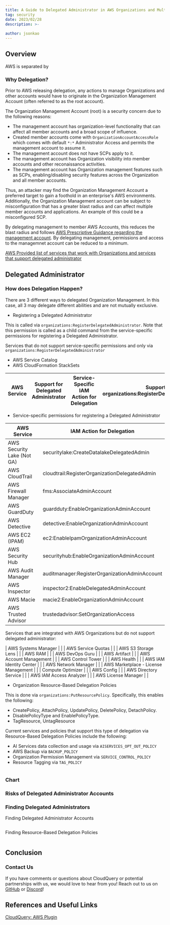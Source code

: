 ```yaml
---
title: A Guide to Delegated Administrator in AWS Organizations and Multi-Account Management
tag: security
date: 2023/02/28
description: >-
  
author: jsonkao
---
```



<BlogHeader/>

## Overview

AWS is separated by 

### Why Delegation?

Prior to AWS releasing delegation, any actions to manage Organizations and other accounts would have to originate in the Organization Management Account (often referred to as the root account).

The Organization Management Account (root) is a security concern due to the following reasons:
* The management account has organization-level functionality that can affect all member accounts and a broad scope of influence.
* Created member accounts come with `OrganizationAccountAccessRole` which comes with default `*:*` Administrator Access and permits the management account to assume it.
* The management account does not have SCPs apply to it.
* The management account has Organization visibility into member accounts and other reconaissance activities.
* The management account has Organization management features such as SCPs, enabling/disabling security features across the Organization and all member accounts.


Thus, an attacker may find the Organization Management Account a preferred target to gain a foothold in an enterprise's AWS environments.  Additionally, the Organization Management account can be subject to misconfiguration that has a greater blast radius and can affect multiple member accounts and applications.  An example of this could be a misconfigured SCP.

By delegating management to member AWS Accounts, this reduces the blast radius and follows [AWS Prescriptive Guidance regarding the management account](https://docs.aws.amazon.com/prescriptive-guidance/latest/security-reference-architecture/management-account.html).  By delegating management, permissions and access to the managemnet account can be reduced to a minimum.

[AWS Provided list of services that work with Organizations and services that support delegated administrator](https://docs.aws.amazon.com/organizations/latest/userguide/orgs_integrate_services_list.html)

## Delegated Administrator 

### How does Delegation Happen?

There are 3 different ways to delegated Organization Management.  In this case, all 3 may delegate different abilities and are not mutually exclusive.

* Registering a Delegated Administrator

This is called via `organizations:RegisterDelegatedAdministrator`.  Note that this permission is called as a child command from the service-specific permissions for registering a Delegated Administrator.

Services that do not support service-specific permissions and only via `organizations:RegisterDelegatedAdministrator`
* AWS Service Catalog
* AWS CloudFormation StackSets

| AWS Service | Support for Delegated Administrator | Service-Specific IAM Action for Delegation | Support via organizations:RegisterDelegatedAdministrator |
| ----------- | ---------------------------- | --------- | ------ |

* Service-specific permissions for registering a Delegated Administrator

| AWS Service | IAM Action for Delegation | 
| --------| ------------------------- | 
| AWS Security Lake (Not GA) | securitylake:CreateDatalakeDelegatedAdmin |
| AWS CloudTrail | cloudtrail:RegisterOrganizationDelegatedAdmin |
| AWS Firewall Manager | fms:AssociateAdminAccount |
| AWS GuardDuty | guardduty:EnableOrganizationAdminAccount |
| AWS Detective | detective:EnableOrganizationAdminAccount |
| AWS EC2 (IPAM) | ec2:EnableIpamOrganizationAdminAccount |
| AWS Security Hub | securityhub:EnableOrganizationAdminAccount |
| AWS Audit Manager | auditmanager:RegisterOrganizationAdminAccount |
| AWS Inspector | inspector2:EnableDelegatedAdminAccount |
| AWS Macie | macie2:EnableOrganizationAdminAccount |
| AWS Trusted Advisor | trustedadvisor:SetOrganizationAccess | 



Services that are integrated with AWS Organizations but do not support delegated administrator:

| AWS Systems Manager | |
| AWS Service Quotas | |
| AWS S3 Storage Lens | |
| AWS RAM | |
| AWS DevOps Guru | |
| AWS Artifact | |
| AWS Account Management | |
| AWS Control Tower | | 
| AWS Health | |
| AWS IAM Identity Center | |
| AWS Network Manager | |
| AWS Marketplace - License Management | |
| Compute Optimizer | |
| AWS Config | |
| AWS Directory Service | |
| AWS IAM Access Analyzer | |
| AWS License Manager | |

* Organization Resource-Based Delegation Policies

This is done via `organizations:PutResourcePolicy`.  Specifically, this enables the following:

* CreatePolicy, AttachPolicy, UpdatePolicy, DeletePolicy, DetachPolicy.
* DisablePolicyType and EnablePolicyType.
* TagResource, UntagResource
 
 Current services and policies that support this type of delegation via Resource-Based Delegation Policies include the following:
 * AI Services data collection and usage via `AISERVICES_OPT_OUT_POLICY`
 * AWS Backup via `BACKUP_POLICY`
 * Organization Permission Management via `SERVICE_CONTROL_POLICY`
 * Resource Tagging via `TAG_POLICY`

```json copy

```

### Chart 

### Risks of Delegated Administrator Accounts

### Finding Delegated Administrators

Finding Delegated Administrator Accounts
```sql copy

```

Finding Resource-Based Delegation Policies
```sql copy

```

## Conclusion

### Contact Us

If you have comments or questions about CloudQuery or potential partnerships with us, we would love to hear from you! Reach out to us on [GitHub](https://github.com/cloudquery/cloudquery) or [Discord](https://cloudquery.io/discord)!

## References and Useful Links

[CloudQuery: AWS Plugin](https://www.cloudquery.io/docs/plugins/sources/aws/overview)
